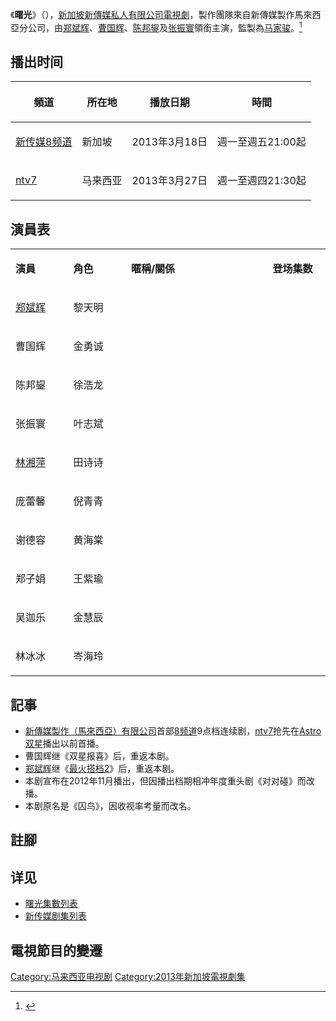 {{電視節目信息框
| 名稱       = 曙光<br/>''Break Free''
| 類型       = 
| 演出       = [[郑斌辉|郑斌辉]]、[[曹国辉|曹国辉]]、[[陈邦鋆|陈邦鋆]]、张振寰
| 主題曲     = 
| 片尾曲     = 
| 語言       = [[華語|華語]]
| 集數       = 30
| 年份       = 2012年7月-2012年10月   
| 監製       = [[马家骏|马家骏]]
| 導演       = 
| 編審       = [[许声亮|许声亮]]/[[丁云|丁云]]
| 外景       = {{MAL}}
| 每集長     = 46 mins
| 製作公司   = [[新傳媒製作（馬來西亞）有限公司|新傳媒製作（馬來西亞）有限公司]]
| 頻道1      = [[新傳媒8頻道|新傳媒8頻道]]
| 視頻制式1  = [[PAL制式|PAL]][[標準畫質電視|標準畫質]]
| 音頻制式1  = 
| 首播國家1  = {{SIN}}
| 首播地區1  = 
| 開始1     = 2013年3月18日
| 結束1     = 2013年4月26日
| 頻道2      = [[ntv7|ntv7]]
| 視頻制式2  = [[PAL制式|PAL]][[標準畫質電視|標準畫質]]
| 音頻制式2  = 
| 首播國家2  = {{MAL}}
| 首播地區2  = 
| 開始2     = 2013年3月27日
| 結束2     = 2013年5月16日
| 晚于       = {{flagicon|SIN}}[[警徽天职2|警徽天职2]]<br>{{flagicon|MAL}}[[男婚女嫁|男婚女嫁]]
| 早于       = {{flagicon|SIN}}[[96°C咖啡|96°C咖啡]]
| 相关节目   = [[猪仔馆人家|猪仔馆人家]] (2012)
| 官方網站   = http://entertainment.xin.msn.com/zh/tv/channel-8/programmes/%e3%80%8a%e6%9b%99%e5%85%89%e3%80%8bbreak-free
}}

《'''曙光'''》（{{lang|en|''Break Free''}}），[[新加坡|新加坡]][[新傳媒私人有限公司|新傳媒私人有限公司]][[電視劇|電視劇]]，製作團隊來自新傳媒製作馬來西亞分公司，由[[郑斌辉|郑斌辉]]、[[曹国辉|曹国辉]]、[[陈邦鋆|陈邦鋆]]及[[张振寰|张振寰]]領銜主演，監製為[[马家骏|马家骏]]。<ref>{{cite web |title=Short buzz cuts for men’s hair are back in style?! |url=http://blogs.xin.sg/baguatv/%e5%88%b6%e4%bd%9cing/short-buzz-cuts-for-men%e2%80%99s-hair-are-back-in-style/ |publisher=bagua8 |date=2012年6月 |accessdate=2013-04-13 |archive-date=2013-04-18 |archive-url=https://archive.is/20130418165648/http://blogs.xin.sg/baguatv/%E5%88%B6%E4%BD%9Cing/short-buzz-cuts-for-men%E2%80%99s-hair-are-back-in-style/ |dead-url=yes }}</ref>

== 播出时间 ==
{| class="wikitable"  
|-  
! 頻道 || 所在地 || 播放日期||時間
|-
|[[新传媒8频道|新传媒8频道]]||新加坡|| 2013年3月18日 ||週一至週五21:00起 
|- 
|[[ntv7|ntv7]]||马来西亚|| 2013年3月27日 ||週一至週四21:30起 
|}

==演員表==
{|class="wikitable" width="60%"
|- style="background:cornflowerblue; color:white" align=center
|style="width:6%"|'''演員'''||style="width:6%"|'''角色'''||style="width:15%"|'''暱稱/關係'''||style="width:6%"|'''登场集数'''
|-
| [[郑斌辉|郑斌辉]] || 黎天明 || ||
|-
| 曹国辉 || 金勇诚 || ||
|-
| 陈邦鋆 || 徐浩龙 || ||
|-
| 张振寰 || 叶志斌 || ||
|-
| [[林湘萍|林湘萍]] || 田诗诗 || ||
|-
| 庞蕾馨 || 倪青青 || ||
|-
| 谢德容 || 黄海棠 || ||
|-
| 郑子娟 || 王紫瑜 || ||
|-
| 吴迦乐 || 金慧辰 || ||
|-
| 林冰冰 || 岑海玲 || ||
|}

==記事==
*[[新傳媒製作（馬來西亞）有限公司|新傳媒製作（馬來西亞）有限公司]]首部[[新传媒8频道|8频道]]9点档连续剧，[[ntv7|ntv7]]抢先在[[Astro双星|Astro双星]]播出以前首播。
*曹国辉继《双星报喜》后，重返本剧。
*[[郑斌辉|郑斌辉]]继《[[最火搭档2|最火搭档2]]》后，重返本剧。
*本剧宣布在2012年11月播出，但因播出档期相冲年度重头剧《对对碰》而改播。
*本剧原名是《囚鸟》，因收视率考量而改名。

==註腳==
{{註腳}}

==详见==
*[[曙光集數列表|曙光集數列表]]
*[[新传媒剧集列表|新传媒剧集列表]]

==電視節目的變遷==
{{電視節目的變遷
|電視台={{flagicon|SIN}}[[新加坡|新加坡]] [[新傳媒電視8頻道|新傳媒電視8頻道]]
|播放檔次=星期一至五 21:00 - 22:00
|節目名稱=曙光<br />（2013年3月18日 - 2013年4月26日）<font color="green">PG</font>
|上一節目=[[警徽天职2|警徽天职2]]<br />（2013年2月18日 - 2013年3月15日）
|下一節目=[[96°C_咖啡|96°C 咖啡]]<br />（2013年3月18日 - 2013年4月26日）
|2播放檔次=星期日 12:00 - 14:00
|2節目名稱=曙光<br />（2019年5月26日 - 2019年9月1日）<font color="green">PG</font>
|2上一節目=[[庭外和解|庭外和解]]<br />（2019年2月10日 - 2019年5月19日）
|2下一節目=[[我在你左右|我在你左右]]<br />（2019年9月8日 - 2019年11月10日）
}}

{{電視節目的變遷
|電視台={{flagicon|MAL}}[[马来西亚|马来西亚]] [[Ntv7|Ntv7]]
|播放檔次=星期一至四 21:30 - 22:30
|節目名稱=曙光<br />（2013年3月27日 - 2013年5月16日）
|上一節目=[[男婚女嫁|男婚女嫁]]<br />（2013年2月20日 - 2013年3月26日）
|下一節目=[[家有超男|家有超男]]<br />（2013年5月20日 - ）
}}

{{Ntv7}}

{{DEFAULTSORT:Shu曙}}
[[Category:马来西亚电视剧|Category:马来西亚电视剧]]
[[Category:2013年新加坡電視劇集|Category:2013年新加坡電視劇集]]